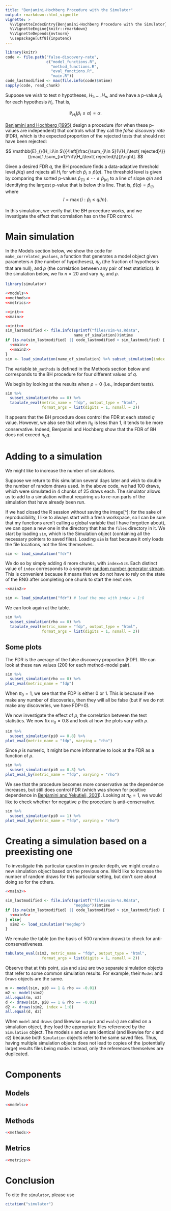 ```yaml
---
title: "Benjamini-Hochberg Procedure with the Simulator"
output: rmarkdown::html_vignette
vignette: >
  %\VignetteIndexEntry{Benjamini-Hochberg Procedure with the Simulator}
  %\VignetteEngine{knitr::rmarkdown}
  %\VignetteDepends{mvtnorm}
  \usepackage[utf8]{inputenc}
---
```


```r
library(knitr)
code <- file.path("false-discovery-rate",
                  c("model_functions.R", 
                    "method_functions.R",
                    "eval_functions.R", 
                    "main.R"))
code_lastmodified <- max(file.info(code)$mtime)
sapply(code, read_chunk)
```

Suppose we wish to test $n$ hypotheses, $H_1,\ldots, H_n$, and we have a p-value $\hat p_i$ for each hypothesis $H_i$.  That is,

$$
\mathbb{P}_{H_i}(\hat p_i\le \alpha) = \alpha.
$$

[Benjamini and Hochberg (1995)](http://www.jstor.org/stable/2346101) design a procedure (for when these p-values are independent) that controls what they call the *false discovery rate* (FDR), which is the expected proportion of the rejected tests that should not have been rejected:

$$
\mathbb{E}_{\{H_i:i\in S\}}\left[\frac{\sum_{i\in S}1\{H_i\text{ rejected}\}}{\max[1,\sum_{i=1}^n1\{H_i\text{ rejected}\}]}\right].
$$

Given a desired FDR $q$, the BH procedure finds a data-adaptive threshold level $\hat p(q)$ and rejects all $H_i$ for which $\hat p_i\le \hat p(q)$.  The threshold level is given by comparing the sorted p-values $\hat p_{(1)}\le \cdots \le \hat p_{(n)}$ to a line of slope $q/n$ and identifying the largest p-value that is below this line.  That is, $\hat p(q)=\hat p_{(\hat i)}$ where
$$
\hat i = \max\{i: \hat p_i \le q i / n\}.
$$

In this simulation, we verify that the BH procedure works, and we investigate the effect that correlation has on the FDR control.

# Main simulation

In the Models section below, we show the code for `make_correlated_pvalues`, a function that generates a model object given parameters $n$ (the number of hypotheses), $\pi_0$ (the fraction of hypotheses that are null), and $\rho$ (the correlation between any pair of test statistics).  In the simulation below, we fix $n=20$ and vary $\pi_0$ and $\rho$.

```r
library(simulator)
```

```r
<<models>>
<<methods>>
<<metrics>>
```

```r
<<init>>
<<main>>
```

```r
<<init>>
sim_lastmodified <- file.info(sprintf("files/sim-%s.Rdata",
                              name_of_simulation))$mtime
if (is.na(sim_lastmodified) || code_lastmodified > sim_lastmodified) {
  <<main>>
  <<main2>>
}
sim <- load_simulation(name_of_simulation) %>% subset_simulation(index = 1:4)
```

The variable `bh_methods` is defined in the Methods section below and corresponds to the BH procedure for four different values of $q$.

We begin by looking at the results when $\rho=0$ (i.e., independent tests).

```r
sim %>% 
  subset_simulation(rho == 0) %>% 
  tabulate_eval(metric_name = "fdp", output_type = "html", 
                format_args = list(digits = 1, nsmall = 2))
```

It appears that the BH procedure does control the FDR at each stated $q$ value.  However, we also see that when $\pi_0$ is less than 1, it tends to be more conservative.  Indeed, Benjamini and Hochberg show that the FDR of BH does not exceed $\pi_0q$.

# Adding to a simulation

We might like to increase the number of simulations.  

Suppose we return to this simulation several days later and wish to double the number of random draws used.  In the above code, we had 100 draws, which were simulated in 4 chunks of 25 draws each.  The simulator allows us to add to a simulation without requiring us to re-run parts of the simulation that have already been run.  

If we had closed the R session without saving the image[^]:
for the sake of reproducibility, I like to always start with a fresh workspace, so I can be sure that my functions aren't calling a global variable that I have forgotten about), we can open a new one in the directory that has the `files` directory in it.  We start by loading `sim`, which is the Simulation object (containing all the necessary pointers to saved files).  Loading `sim` is fast because it only loads the file locations, not the files themselves.

```r
sim <- load_simulation("fdr")
```

We do so by simply adding 4 more chunks, with `index=5:8`.  Each distinct value of `index` corresponds to a separate [random number generator stream](http://www.iro.umontreal.ca/~lecuyer/myftp/papers/streams00.pdf).  This is convenient because it means that we do not have to rely on the state of the RNG after completing one chunk to start the next one.


```r
<<main2>>
```

```r
sim <- load_simulation("fdr") # load the one with index = 1:8
```

We can look again at the table.

```r
sim %>% 
  subset_simulation(rho == 0) %>% 
  tabulate_eval(metric_name = "fdp", output_type = "html", 
                format_args = list(digits = 1, nsmall = 2))
```



## Some plots

The FDR is the average of the false discovery proportion (FDP).  We can look at these raw values (200 for each method-model pair).

```r
sim %>% 
  subset_simulation(rho == 0) %>% 
plot_eval(metric_name = "fdp")
```

When $\pi_0=1$, we see that the FDP is either 0 or 1.  This is because if we make any number of discoveries, then they will all be false (but if we do not make any discoveries, we have FDP=0).

We now investigate the effect of $\rho$, the correlation between the test statistics. We now fix $\pi_0=0.8$ and look at how the plots vary with $\rho$.

```r
sim %>% 
  subset_simulation(pi0 == 0.8) %>% 
plot_eval(metric_name = "fdp", varying = "rho")
```

Since $\rho$ is numeric, it might be more informative to look at the FDR as a function of $\rho$.

```r
sim %>% 
  subset_simulation(pi0 == 0.8) %>% 
plot_eval_by(metric_name = "fdp", varying = "rho")
```

We see that the procedure becomes more conservative as the dependence increases, but still does control FDR (which was shown for positive dependence in [Benjamini and Yekutieli, 2001](https://projecteuclid.org/euclid.aos/1013699998)). Looking at $\pi_0=1$, we would like to check whether for negative $\rho$ the procedure is anti-conservative.

```r
sim %>% 
  subset_simulation(pi0 == 1) %>% 
plot_eval_by(metric_name = "fdp", varying = "rho")
```

# Creating a simulation based on a preexisting one

To investigate this particular question in greater depth, we might create a new simulation object based on the previous one.  We'd like to increase the number of random draws for this particular setting, but don't care about doing so for the others.

```r
<<main3>>
```

```r
sim_lastmodified <- file.info(sprintf("files/sim-%s.Rdata",
                              "negdep"))$mtime
if (is.na(sim_lastmodified) || code_lastmodified > sim_lastmodified) {
  <<main3>>
} else{
  sim2 <- load_simulation("negdep")
}
```

We remake the table (on the basis of 500 random draws) to check for anti-conservativeness.

```r
tabulate_eval(sim2, metric_name = "fdp", output_type = "html", 
                format_args = list(digits = 1, nsmall = 2))
```

Observe that at this point, `sim` and `sim2` are two separate simulation objects that refer to some common simulation results.  For example, their `Model` and `Draws` objects are the same.

```r
m <- model(sim, pi0 == 1 & rho == -0.01)
m2 <- model(sim2)
all.equal(m, m2)
d <- draws(sim, pi0 == 1 & rho == -0.01)
d2 <- draws(sim2, index = 1:8)
all.equal(d, d2)
```

When `model` and `draws` (and likewise `output` and `evals`) are called on a simulation object, they load the appropriate files referenced by the `Simulation` object.  The models `m` and `m2` are identical (and likewise for `d` and `d2`) because both `Simulation` objects refer to the same saved files.  Thus, having multiple simulation objects does not lead to copies of the (potentially large) results files being made.  Instead, only the references themselves are duplicated.

# Components

## Models

```r
<<models>>
```

## Methods

```r
<<methods>>
```

## Metrics

```r
<<metrics>>
```


# Conclusion

To cite the `simulator`, please use

```r
citation("simulator")
```
